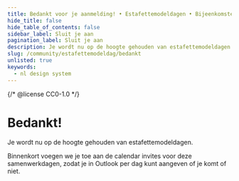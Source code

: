 ```yaml
---
title: Bedankt voor je aanmelding! • Estafettemodeldagen • Bijeenkomsten
hide_title: false
hide_table_of_contents: false
sidebar_label: Sluit je aan
pagination_label: Sluit je aan
description: Je wordt nu op de hoogte gehouden van estafettemodeldagen.
slug: /community/estafettemodeldag/bedankt
unlisted: true
keywords:
  - nl design system
---
```


{/* @license CC0-1.0 */}

# Bedankt!

Je wordt nu op de hoogte gehouden van estafettemodeldagen.

Binnenkort voegen we je toe aan de calendar invites voor deze samenwerkdagen, zodat je in Outlook per dag kunt aangeven of je komt of niet.

